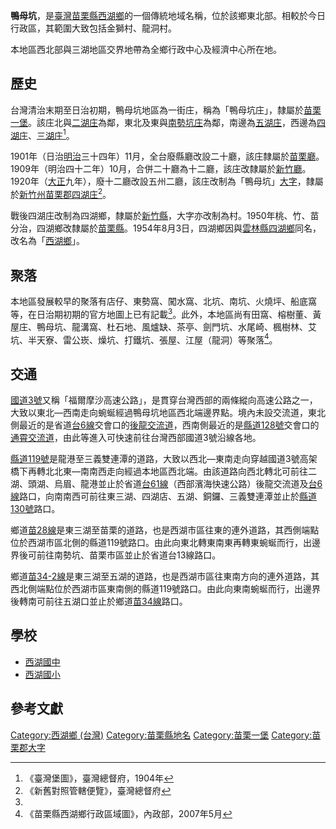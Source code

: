 {{noteTA　
|1 = zh-cn:庄; zh-hk:庄; zh-tw:庄;
}}
'''鴨母坑'''，是[[臺灣|臺灣]][[苗栗縣|苗栗縣]][[西湖鄉_(台灣)|西湖鄉]]的一個傳統地域名稱，位於該鄉東北部。相較於今日行政區，其範圍大致包括金獅村、龍洞村。

本地區西北部與三湖地區交界地帶為全鄉行政中心及經濟中心所在地。

==歷史==
台灣清治末期至日治初期，鴨母坑地區為一街庄，稱為「鴨母坑庄」，隸屬於[[苗栗一堡|苗栗一堡]]。該庄北與[[二湖庄|二湖庄]]為鄰，東北及東與[[南勢坑_(苗栗縣)|南勢坑庄]]為鄰，南邊為[[五湖_(臺灣)|五湖庄]]，西邊為[[四湖_(苗栗縣大字)|四湖庄]]、[[三湖_(苗栗縣)|三湖庄]]<ref name="臺灣堡圖">《臺灣堡圖》，臺灣總督府，1904年</ref>。

1901年（日治[[明治|明治]]三十四年）11月，全台廢縣廳改設二十廳，該庄隸屬於[[苗栗廳|苗栗廳]]。1909年（明治四十二年）10月，合併二十廳為十二廳，該庄改隸屬於[[新竹廳|新竹廳]]。1920年（[[大正|大正]]九年），廢十二廳改設五州二廳，該庄改制為「鴨母坑」[[大字|大字]]，隸屬於[[新竹州|新竹州]][[苗栗郡|苗栗郡]][[四湖庄_(苗栗郡)|四湖庄]]<ref>《新舊對照管轄便覽》，臺灣總督府</ref>。

戰後四湖庄改制為四湖鄉，隸屬於[[新竹縣|新竹縣]]，大字亦改制為村。1950年桃、竹、苗分治，四湖鄉改隸屬於[[苗栗縣|苗栗縣]]。1954年8月3日，四湖鄉因與[[雲林縣|雲林縣]][[四湖鄉|四湖鄉]]同名，改名為「[[西湖鄉_(台灣)|西湖鄉]]」。

==聚落==
本地區發展較早的聚落有店仔、東勢窩、闖水窩、北坑、南坑、火燒坪、船底窩等，在日治期初期的官方地圖上已有記載<ref name="臺灣堡圖"/>。此外，本地區尚有田窩、榕樹董、黃屋庄、鴨母坑、龍溝窩、杜石地、風爐缺、茶亭、劍門坑、水尾崎、楓樹林、艾坑、半天寮、雷公崁、燥坑、打鐵坑、張屋、江屋（龍洞）等聚落<ref>《苗栗縣西湖鄉行政區域圖》，內政部，2007年5月</ref>。

==交通==
[[福爾摩沙高速公路|國道3號]]又稱「福爾摩沙高速公路」，是貫穿台灣西部的兩條縱向高速公路之一，大致以東北—西南走向蜿蜒經過鴨母坑地區西北端邊界點。境內未設交流道，東北側最近的是省道[[台6線|台6線]]交會口的[[後龍交流道|後龍交流道]]，西南側最近的是[[縣道128號|縣道128號]]交會口的[[通霄交流道|通霄交流道]]，由此等進入可快速前往台灣西部國道3號沿線各地。

[[縣道119號|縣道119號]]是龍港至三義雙連潭的道路，大致以西北—東南走向穿越國道3號高架橋下再轉北北東—南南西走向經過本地區西北端。由該道路向西北轉北可前往二湖、頭湖、烏眉、龍港並止於省道[[台61線|台61線]]（西部濱海快速公路）後龍交流道及[[台6線|台6線]]路口，向南南西可前往東三湖、四湖店、五湖、銅鑼、三義雙連潭並止於[[縣道130號|縣道130號]]路口。

鄉道[[苗28線|苗28線]]是東三湖至苗栗的道路，也是西湖市區往東的連外道路，其西側端點位於西湖市區北側的縣道119號路口。由此向東北轉東南東再轉東蜿蜒而行，出邊界後可前往南勢坑、苗栗市區並止於省道台13線路口。

鄉道[[苗34-2線|苗34-2線]]是東三湖至五湖的道路，也是西湖市區往東南方向的連外道路，其西北側端點位於西湖市區東南側的縣道119號路口。由此向東南蜿蜒而行，出邊界後轉南可前往五湖口並止於鄉道[[苗34線|苗34線]]路口。

==學校==
*[[苗栗縣立西湖國民中學|西湖國中]]
*[[苗栗縣西湖鄉西湖國民小學|西湖國小]]

==參考文獻==
{{reflist}}

{{苗栗郡}}

[[Category:西湖鄉_(台灣)|Category:西湖鄉 (台灣)]]
[[Category:苗栗縣地名|Category:苗栗縣地名]]
[[Category:苗栗一堡|Category:苗栗一堡]]
[[Category:苗栗郡大字|Category:苗栗郡大字]]